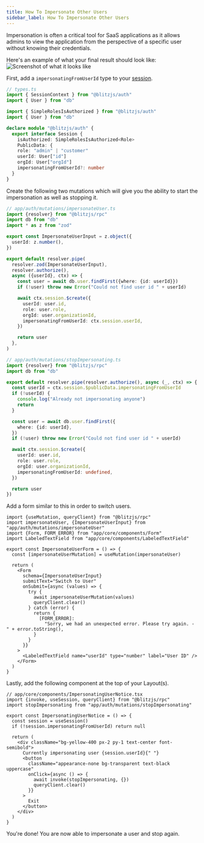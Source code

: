 ```yaml
---
title: How To Impersonate Other Users
sidebar_label: How To Impersonate Other Users
---
```


Impersonation is often a critical tool for SaaS applications as it allows
admins to view the application from the perspective of a specific user
without knowing their credentials.

Here's an example of what your final result should look like:
![Screenshot of what it looks like](https://pbs.twimg.com/media/EsWuHShXcAEgEtw?format=jpg&name=large)

First, add a `impersonatingFromUserId` type to your
[session](/docs/session-management#customize-session-public-data-in-typescript).

```ts
// types.ts
import { SessionContext } from "@blitzjs/auth"
import { User } from "db"

import { SimpleRolesIsAuthorized } from "@blitzjs/auth"
import { User } from "db"

declare module "@blitzjs/auth" {
  export interface Session {
    isAuthorized: SimpleRolesIsAuthorized<Role>
    PublicData: {
    role: "admin" | "customer"
    userId: User["id"]
    orgId: User["orgId"]
    impersonatingFromUserId?: number
  }
}
```

Create the following two mutations which will give you the ability to
start the impersonation as well as stopping it.

```ts
// app/auth/mutations/impersonateUser.ts
import {resolver} from "@blitzjs/rpc"
import db from "db"
import * as z from "zod"

export const ImpersonateUserInput = z.object({
  userId: z.number(),
})

export default resolver.pipe(
  resolver.zod(ImpersonateUserInput),
  resolver.authorize(),
  async ({userId}, ctx) => {
    const user = await db.user.findFirst({where: {id: userId}})
    if (!user) throw new Error("Could not find user id " + userId)

    await ctx.session.$create({
      userId: user.id,
      role: user.role,
      orgId: user.organizationId,
      impersonatingFromUserId: ctx.session.userId,
    })

    return user
  },
)
```

```ts
// app/auth/mutations/stopImpersonating.ts
import {resolver} from "@blitzjs/rpc"
import db from "db"

export default resolver.pipe(resolver.authorize(), async (_, ctx) => {
  const userId = ctx.session.$publicData.impersonatingFromUserId
  if (!userId) {
    console.log("Already not impersonating anyone")
    return
  }

  const user = await db.user.findFirst({
    where: {id: userId},
  })
  if (!user) throw new Error("Could not find user id " + userId)

  await ctx.session.$create({
    userId: user.id,
    role: user.role,
    orgId: user.organizationId,
    impersonatingFromUserId: undefined,
  })

  return user
})
```

Add a form similar to this in order to switch users.

```tsx
import {useMutation, queryClient} from "@blitzjs/rpc"
import impersonateUser, {ImpersonateUserInput} from "app/auth/mutations/impersonateUser"
import {Form, FORM_ERROR} from "app/core/components/Form"
import LabeledTextField from "app/core/components/LabeledTextField"

export const ImpersonateUserForm = () => {
  const [impersonateUserMutation] = useMutation(impersonateUser)

  return (
    <Form
      schema={ImpersonateUserInput}
      submitText="Switch to User"
      onSubmit={async (values) => {
        try {
          await impersonateUserMutation(values)
          queryClient.clear()
        } catch (error) {
          return {
            [FORM_ERROR]:
              "Sorry, we had an unexpected error. Please try again. - " + error.toString(),
          }
        }
      }}
    >
      <LabeledTextField name="userId" type="number" label="User ID" />
    </Form>
  )
}
```

Lastly, add the following component at the top of your Layout(s).

```tsx
// app/core/components/ImpersonatingUserNotice.tsx
import {invoke, useSession, queryClient} from "@blitzjs/rpc"
import stopImpersonating from "app/auth/mutations/stopImpersonating"

export const ImpersonatingUserNotice = () => {
  const session = useSession()
  if (!session.impersonatingFromUserId) return null

  return (
    <div className="bg-yellow-400 px-2 py-1 text-center font-semibold">
      Currently impersonating user {session.userId}{" "}
      <button
        className="appearance-none bg-transparent text-black uppercase"
        onClick={async () => {
          await invoke(stopImpersonating, {})
          queryClient.clear()
        }}
      >
        Exit
      </button>
    </div>
  )
}
```

You're done! You are now able to impersonate a user and stop again.
